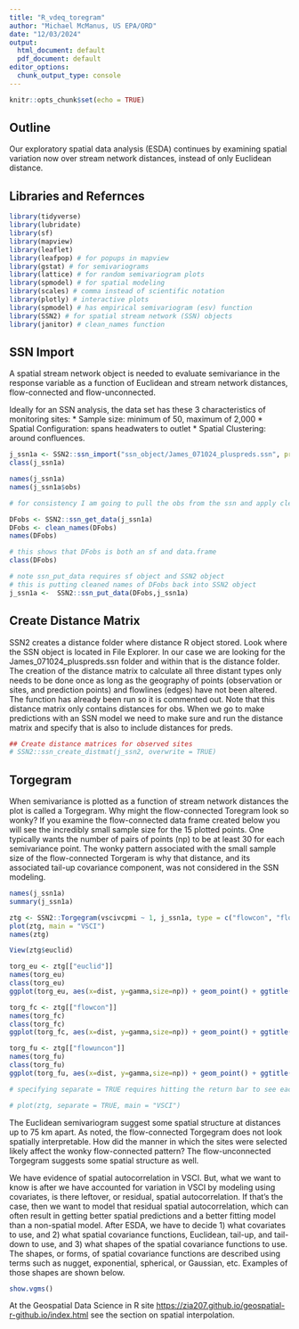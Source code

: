 ```yaml
---
title: "R_vdeq_toregram"
author: "Michael McManus, US EPA/ORD"
date: "12/03/2024"
output:
  html_document: default
  pdf_document: default
editor_options:
  chunk_output_type: console
---
```


```r
knitr::opts_chunk$set(echo = TRUE)
```

## Outline

Our exploratory spatial data analysis (ESDA) continues by examining spatial variation now over stream network distances, instead of only Euclidean distance. 

## Libraries and Refernces
```r
library(tidyverse)
library(lubridate)
library(sf)
library(mapview)
library(leaflet)
library(leafpop) # for popups in mapview
library(gstat) # for semivariograms
library(lattice) # for random semivariogram plots
library(spmodel) # for spatial modeling
library(scales) # comma instead of scientific notation
library(plotly) # interactive plots
library(spmodel) # has empirical semivariogram (esv) function
library(SSN2) # for spatial stream network (SSN) objects
library(janitor) # clean_names function

```

## SSN Import

A spatial stream network object is needed to evaluate semivariance in the response variable as a function of Euclidean and stream network distances, flow-connected and flow-unconnected. 

Ideally for an SSN analysis, the data set has these 3 characteristics of monitoring sites:
* Sample size:  minimum of 50, maximum of 2,000
* Spatial Configuration:  spans headwaters to outlet
* Spatial Clustering:  around confluences.

```r
j_ssn1a <- SSN2::ssn_import("ssn_object/James_071024_pluspreds.ssn", predpts = "sites")
class(j_ssn1a)

names(j_ssn1a)
names(j_ssn1a$obs)

# for consistency I am going to pull the obs from the ssn and apply clean_names so all variable names are in lower case

DFobs <- SSN2::ssn_get_data(j_ssn1a)
DFobs <- clean_names(DFobs)
names(DFobs)

# this shows that DFobs is both an sf and data.frame
class(DFobs)

# note ssn_put_data requires sf object and SSN2 object
# this is putting cleaned names of DFobs back into SSN2 object
j_ssn1a <-  SSN2::ssn_put_data(DFobs,j_ssn1a)

```

## Create Distance Matrix
SSN2 creates a distance folder where distance R object stored. Look where the SSN object is located in File Explorer. In our case we are looking for the James_071024_pluspreds.ssn folder and within that is the distance folder. The creation of the distance matrix to calculate all three distant types only needs to be done once as long as the geography of points (observation or sites, and prediction points) and flowlines (edges) have not been altered. The function has already been run so it is commented out. Note that this distance matrix only contains distances for obs. When we go to make predictions with an SSN model we need to make sure and run the distance matrix and specify that is also to include distances for preds.
```r
## Create distance matrices for observed sites
# SSN2::ssn_create_distmat(j_ssn2, overwrite = TRUE)
```

## Torgegram
When semivariance is plotted as a function of stream network distances the plot is called a Torgegram. Why might the flow-connected Toregram look so wonky? If you examine the flow-connected data frame created below you will see the incredibly small sample size for the 15 plotted points. One typically wants the number of pairs of points (np) to be at least 30 for each semivariance point. The wonky pattern associated with the small sample size of the flow-connected Torgeram is why that distance, and its associated tail-up covariance component, was not considered in the SSN modeling.
```r
names(j_ssn1a)
summary(j_ssn1a)

ztg <- SSN2::Torgegram(vscivcpmi ~ 1, j_ssn1a, type = c("flowcon", "flowuncon", "euclid"))
plot(ztg, main = "VSCI")
names(ztg)

View(ztg$euclid)

torg_eu <- ztg[["euclid"]]
names(torg_eu)
class(torg_eu)
ggplot(torg_eu, aes(x=dist, y=gamma,size=np)) + geom_point() + ggtitle("VSCI Euclidean Semivariogram")

torg_fc <- ztg[["flowcon"]]
names(torg_fc)
class(torg_fc)
ggplot(torg_fc, aes(x=dist, y=gamma,size=np)) + geom_point() + ggtitle("VSCI Flow-Connected Torgegram")

torg_fu <- ztg[["flowuncon"]]
names(torg_fu)
class(torg_fu)
ggplot(torg_fu, aes(x=dist, y=gamma,size=np)) + geom_point() + ggtitle("VSCI Flow-Unconnected Torgegram")

# specifying separate = TRUE requires hitting the return bar to see each Torgegram. If trying to run all the code chunks from top to bottom at once, then comment this line out otherwise it will error.

# plot(ztg, separate = TRUE, main = "VSCI")

```

The Euclidean semivariogram suggest some spatial structure at distances up to 75 km apart. As noted, the flow-connected Torgegram does not look spatially interpretable. How did the manner in which the sites were selected likely affect the wonky flow-connected pattern? The flow-unconnected Torgegram suggests some spatial structure as well.

We have evidence of spatial autocorrelation in VSCI. But, what we want to know is after we have accounted for variation in VSCI by modeling using covariates, is there leftover, or residual, spatial autocorrelation. If that's the case, then we want to model that residual spatial autocorrelation, which can often result in getting better spatial predictions and a better fitting model than a non-spatial model. After ESDA, we have to decide 1) what covariates to use, and 2) what spatial covariance functions, Euclidean, tail-up, and tail-down to use, and 3) what shapes of the spatial covariance functions to use. The shapes, or forms, of spatial covariance functions are described using terms such as nugget, exponential, spherical, or Gaussian, etc. Examples of those shapes are shown below.

```r
show.vgms()
```

At the Geospatial Data Science in R site <https://zia207.github.io/geospatial-r-github.io/index.html> see the section on spatial interpolation.